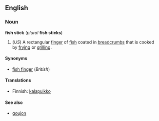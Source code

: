 <!--

If you edit this page, please make corresponding edits to "fish finger".

-->

==English==
===Noun===
'''fish stick''' (''plural'' '''fish sticks''')
#(''US'') A rectangular [[finger]] of [[fish]] coated in [[breadcrumb]]s that is cooked by [[fry]]ing or [[grill]]ing.

====Synonyms====
*[[fish finger]] (''British'')

====Translations====
*Finnish: [[kalapuikko]]

====See also====
*[[goujon]]